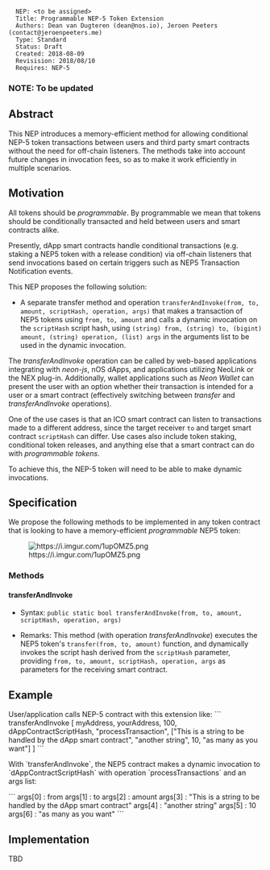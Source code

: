 <pre>
  NEP: <to be assigned>
  Title: Programmable NEP-5 Token Extension
  Authors: Dean van Dugteren (dean@nos.io), Jeroen Peeters (contact@jeroenpeeters.me)
  Type: Standard
  Status: Draft
  Created: 2018-08-09
  Revisision: 2018/08/10
  Requires: NEP-5
</pre>

===NOTE: To be updated===

==Abstract==

This NEP introduces a memory-efficient method for allowing conditional NEP-5 token transactions between users and third party smart contracts without the need for off-chain listeners. The methods take into account future changes in invocation fees, so as to make it work efficiently in multiple scenarios.

==Motivation==
All tokens should be ''programmable''. By programmable we mean that tokens should be conditionally transacted and held between users and smart contracts alike.

Presently, dApp smart contracts handle conditional transactions (e.g. staking a NEP5 token with a release condition) via off-chain listeners that send invocations based on certain triggers such as NEP5 Transaction Notification events.

This NEP proposes the following solution:


* A separate transfer method and operation <code>transferAndInvoke(from, to, amount, scriptHash, operation, args)</code> that makes a transaction of NEP5 tokens using <code>from, to, amount</code> and calls a dynamic invocation on the <code>scriptHash</code> script hash, using <code>(string) from, (string) to, (bigint) amount, (string) operation, (list) args</code> in the arguments list to be used in the dynamic invocation.

The ''transferAndInvoke'' operation can be called by web-based applications integrating with ''neon-js'', nOS dApps, and applications utilizing NeoLink or the NEX plug-in. Additionally, wallet applications such as ''Neon Wallet'' can present the user with an option whether their transaction is intended for a user or a smart contract (effectively switching between ''transfer'' and ''transferAndInvoke'' operations).

One of the use cases is that an ICO smart contract can listen to transactions made to a different address, since the target receiver <code>to</code> and target smart contract <code>scriptHash</code> can differ.
Use cases also include token staking, conditional token releases, and anything else that a smart contract can do with ''programmable tokens''.

To achieve this, the NEP-5 token will need to be able to make dynamic invocations.

==Specification==

We propose the following methods to be implemented in any token contract that is looking to have a memory-efficient ''programmable'' NEP5 token:

[[File:https://i.imgur.com/1upOMZ5.png]]

===Methods===

====transferAndInvoke====

* Syntax: <code>public static bool transferAndInvoke(from, to, amount, scriptHash, operation, args)</code>

* Remarks: This method (with operation ''transferAndInvoke'') executes the NEP5 token's <code>transfer(from, to, amount)</code> function, and dynamically invokes the script hash derived from the <code>scriptHash</code> parameter, providing <code>from, to, amount, scriptHash, operation, args</code> as parameters for the receiving smart contract.

==Example==
User/application calls NEP-5 contract with this extension like: 
```
transferAndInvoke [ myAddress, yourAddress, 100, dAppContractScriptHash, "processTransaction", ["This is a string to be handled by the dApp smart contract", "another string", 10, "as many as you want"] ]
```

With `transferAndInvoke`, the NEP5 contract makes a dynamic invocation to `dAppContractScriptHash` with operation `processTransactions` and an args list:

```
args[0] : from
args[1] : to
args[2] : amount
args[3] : "This is a string to be handled by the dApp smart contract"
args[4] : "another string"
args[5] : 10
args[6] : "as many as you want"
```

==Implementation==
TBD
